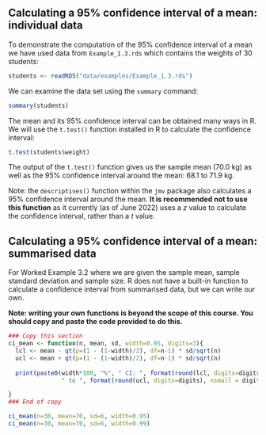 ## Calculating a 95% confidence interval of a mean: individual data {#sec-cimean-r-ind}

To demonstrate the computation of the 95% confidence interval of a mean we have used data from `Example_1.3.rds` which contains the weights of 30 students:

```r
students <- readRDS("data/examples/Example_1.3.rds")
```

We can examine the data set using the `summary` command:
```r
summary(students)
```

The mean and its 95% confidence interval can be obtained many ways in R. We will use the `t.test()` function installed in R to calculate the confidence interval:

```r
t.test(students$weight)
```

The output of the `t.test()` function gives us the sample mean (70.0 kg) as well as the 95% confidence interval around the mean: 68.1 to 71.9 kg.

Note: the `descriptives()` function within the `jmv` package also calculates a 95% confidence interval around the mean. **It is recommended not to use this function** as it currently (as of June 2022) uses a *z* value to calculate the confidence interval, rather than a *t* value.


## Calculating a 95% confidence interval of a mean: summarised data {#sec-cimean-r-summ}

For Worked Example 3.2 where we are given the sample mean, sample standard deviation and sample size. R does not have a built-in function to calculate a confidence interval from summarised data, but we can write our own.

**Note: writing your own functions is beyond the scope of this course. You should copy and paste the code provided to do this.**

```r
### Copy this section
ci_mean <- function(n, mean, sd, width=0.95, digits=3){
  lcl <- mean - qt(p=(1 - (1-width)/2), df=n-1) * sd/sqrt(n)
  ucl <- mean + qt(p=(1 - (1-width)/2), df=n-1) * sd/sqrt(n)
  
  print(paste0(width*100, "%", " CI: ", format(round(lcl, digits=digits), nsmall = digits),
               " to ", format(round(ucl, digits=digits), nsmall = digits) ))

}
### End of copy

ci_mean(n=30, mean=70, sd=6, width=0.95)
ci_mean(n=30, mean=70, sd=6, width=0.99)
```
